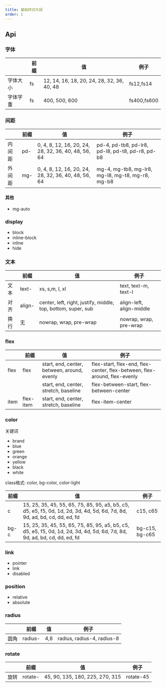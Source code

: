 ---
title: 基础样式片段
order: 1
---


## Api

### 字体
|        |    前缀     | 值 | 例子 |
|-------|-------|-------|-------|
| 字体大小   | fs  |  12, 14, 16, 18, 20, 24, 28, 32, 36, 40, 48 | fs12,fs14|
| 字体字重   | fs  |  400, 500, 600 | fs400,fs600|

### 间距

|        |    前缀     | 值 | 例子 |
|-------|-------|-------|-------|
| 内间距   | pd-  |  0, 4, 8, 12, 16, 20, 24, 28, 32, 36, 40, 48, 56, 64 | pd-4, pd-tb8, pd-lr8, pd-l8, pd-t8, pd-r8, pd-b8 |
| 外间距   | mg-  |  0, 4, 8, 12, 16, 20, 24, 28, 32, 36, 40, 48, 56, 64 | mg-4, mg-tb8, mg-lr8, mg-l8, mg-t8, mg-r8, mg-b8 |

#### 其他
* mg-auto

### display
* block
* inline-block
* inline
* hide

### 文本

|        |    前缀     | 值 | 例子 |
|-------|-------|-------|-------|
|  文本  | text-   |  xs, s,m, l, xl | text, text-m, text-l |
|  对齐  | align-  |  center, left, right, justify, middle, top, bottom, super, sub | align-left, align-middle |
|  换行  | 无  |  nowrap, wrap, pre-wrap | nowrap, wrap, pre-wrap |


### flex

|        |    前缀     | 值 | 例子 |
|-------|-------|-------|-------|
|  flex  | flex   |  start, end, center, between, around, evenly | flex-start, flex-end, flex-center, flex-between, flex-around, flex-evenly |
|        |        |  start, end, center, stretch, baseline | flex-between-start,  flex-between-center |
|  item  | flex-item  |  start, end, center, stretch, baseline | flex-item-center |

### color

关键词
* brand
* blue
* green
* orange
* yellow
* black
* white

class格式: color, bg-color, color-light

|    前缀     | 值 | 例子 |
|-------|-------|-------|
| c |  15, 25, 35, 45, 55, 65, 75, 85, 95, a5, b5, c5, d5, e5, f5, 0d, 1d, 2d, 3d, 4d, 5d, 6d, 7d, 8d, 9d, ad, bd, cd, dd, ed, fd | c15, c65 |
| bg-c |  15, 25, 35, 45, 55, 65, 75, 85, 95, a5, b5, c5, d5, e5, f5, 0d, 1d, 2d, 3d, 4d, 5d, 6d, 7d, 8d, 9d, ad, bd, cd, dd, ed, fd | bg-c15, bg-c65 |

### link

* pointer
* link
* disabled

### position

* relative
* absolute

### radius

|        |    前缀     | 值 | 例子 |
|-------|-------|-------|-------|
|  圆角  | radius-   |  4,8 | radius, radius-4, radius-8 |

### rotate
|        |    前缀     | 值 | 例子 |
|-------|-------|-------|-------|
|  旋转  | rotate-   |  45, 90, 135, 180, 225, 270, 315 | rotate-45 |


